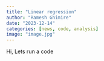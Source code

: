```yaml
---
title: "Linear regression"
author: "Ramesh Ghimire"
date: "2023-12-14"
categories: [news, code, analysis]
image: "image.jpg"
---
```


Hi, Lets run a code

```r

```
